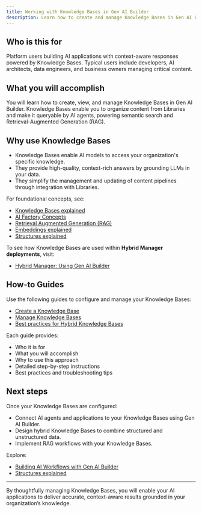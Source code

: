 ```yaml
---
title: Working with Knowledge Bases in Gen AI Builder
description: Learn how to create and manage Knowledge Bases in Gen AI Builder to organize and make your content available to AI applications.
---
```


## Who is this for

Platform users building AI applications with context-aware responses powered by Knowledge Bases.
Typical users include developers, AI architects, data engineers, and business owners managing critical content.

## What you will accomplish

You will learn how to create, view, and manage Knowledge Bases in Gen AI Builder.
Knowledge Bases enable you to organize content from Libraries and make it queryable by AI agents, powering semantic search and Retrieval-Augmented Generation (RAG).

## Why use Knowledge Bases

-   Knowledge Bases enable AI models to access your organization's specific knowledge.
-   They provide high-quality, context-rich answers by grounding LLMs in your data.
-   They simplify the management and updating of content pipelines through integration with Libraries.

For foundational concepts, see:

-   [Knowledge Bases explained](/edb-postgres-ai/ai-factory/learn/explained/knowledge-bases-explained/) <!-- We will generate this explainer -->
-   [AI Factory Concepts](/edb-postgres-ai/ai-factory/learn/explained/ai-factory-concepts)
-   [Retrieval Augmented Generation (RAG)](/edb-postgres-ai/ai-factory/learn/explained/terminology/#retrieval-augmented-generation-rag)
-   [Embeddings explained](/edb-postgres-ai/ai-factory/learn/explained/generic-concepts/#embeddings-and-vector-representations)
-   [Structures explained](/edb-postgres-ai/ai-factory/learn/explained/structures-explained/)

To see how Knowledge Bases are used within **Hybrid Manager deployments**, visit:

-   [Hybrid Manager: Using Gen AI Builder](/edb-postgres-ai/hybrid-manager/ai-factory/gen-ai/builder/)

## How-to Guides

Use the following guides to configure and manage your Knowledge Bases:

-   [Create a Knowledge Base](/edb-postgres-ai/ai-factory/learn/how-to/gen-ai/create-knowledge-base/)
-   [Manage Knowledge Bases](/edb-postgres-ai/ai-factory/learn/how-to/gen-ai/manage-knowledge-base)
-   [Best practices for Hybrid Knowledge Bases](/edb-postgres-ai/ai-factory/learn/how-to/gen-ai/hybrid-kb-best-practices)

Each guide provides:

-   Who it is for
-   What you will accomplish
-   Why to use this approach
-   Detailed step-by-step instructions
-   Best practices and troubleshooting tips

## Next steps

Once your Knowledge Bases are configured:

-   Connect AI agents and applications to your Knowledge Bases using Gen AI Builder.
-   Design hybrid Knowledge Bases to combine structured and unstructured data.
-   Implement RAG workflows with your Knowledge Bases.

Explore:

-   [Building AI Workflows with Gen AI Builder](/edb-postgres-ai/ai-factory/learn/how-to/gen-ai/create-knowledge-base/) <!-- Placeholder link -->
-   [Structures explained](/edb-postgres-ai/ai-factory/learn/explained/structures-explained/)

* * *

By thoughtfully managing Knowledge Bases, you will enable your AI applications to deliver accurate, context-aware results grounded in your organization’s knowledge.
